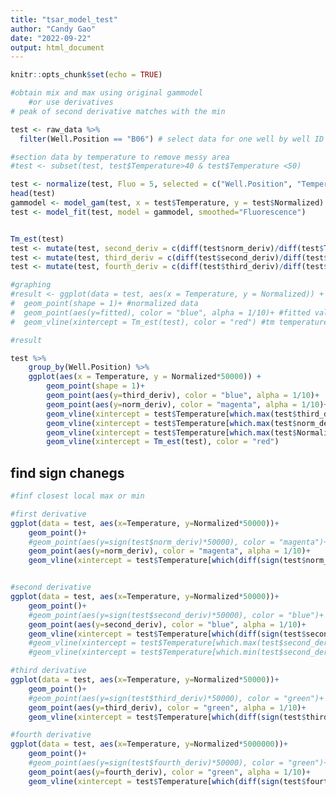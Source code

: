 ```yaml
---
title: "tsar_model_test"
author: "Candy Gao"
date: "2022-09-22"
output: html_document
---
```


```r
knitr::opts_chunk$set(echo = TRUE)
```

```R
#obtain mix and max using original gammodel
    #or use derivatives
# peak of second derivative matches with the min
```

```r
test <- raw_data %>%
  filter(Well.Position == "B06") # select data for one well by well ID

#section data by temperature to remove messy area
#test <- subset(test, test$Temperature>40 & test$Temperature <50) 

test <- normalize(test, Fluo = 5, selected = c("Well.Position", "Temperature", "Fluorescence", "Normalized")) 
head(test)
gammodel <- model_gam(test, x = test$Temperature, y = test$Normalized)
test <- model_fit(test, model = gammodel, smoothed="Fluorescence")


Tm_est(test)
test <- mutate(test, second_deriv = c(diff(test$norm_deriv)/diff(test$Temperature), NA))
test <- mutate(test, third_deriv = c(diff(test$second_deriv)/diff(test$Temperature), NA))
test <- mutate(test, fourth_deriv = c(diff(test$third_deriv)/diff(test$Temperature), NA))

#graphing
#result <- ggplot(data = test, aes(x = Temperature, y = Normalized)) +
#  geom_point(shape = 1)+ #normalized data
#  geom_point(aes(y=fitted), color = "blue", alpha = 1/10)+ #fitted value
#  geom_vline(xintercept = Tm_est(test), color = "red") #tm temperature value

#result

test %>%
    group_by(Well.Position) %>%
    ggplot(aes(x = Temperature, y = Normalized*50000)) +
        geom_point(shape = 1)+
        geom_point(aes(y=third_deriv), color = "blue", alpha = 1/10)+
        geom_point(aes(y=norm_deriv), color = "magenta", alpha = 1/10)+
        geom_vline(xintercept = test$Temperature[which.max(test$third_deriv)], color = "blue")+
        geom_vline(xintercept = test$Temperature[which.max(test$norm_derive)], color = "magenta")+
        geom_vline(xintercept = test$Temperature[which.max(test$Normalized)], color = "red")+
        geom_vline(xintercept = Tm_est(test), color = "red")
```

## find sign chanegs

```r
#finf closest local max or min

#first derivative
ggplot(data = test, aes(x=Temperature, y=Normalized*50000))+
    geom_point()+
    #geom_point(aes(y=sign(test$norm_deriv)*50000), color = "magenta")+
    geom_point(aes(y=norm_deriv), color = "magenta", alpha = 1/10)+
    geom_vline(xintercept = test$Temperature[which(diff(sign(test$norm_deriv))!=0)], color = "magenta")


#second derivative
ggplot(data = test, aes(x=Temperature, y=Normalized*50000))+
    geom_point()+
    #geom_point(aes(y=sign(test$second_deriv)*50000), color = "blue")+
    geom_point(aes(y=second_deriv), color = "blue", alpha = 1/10)+
    geom_vline(xintercept = test$Temperature[which(diff(sign(test$second_deriv))!=0)], color = "blue")
    #geom_vline(xintercept = test$Temperature[which.max(test$second_deriv)])+
    #geom_vline(xintercept = test$Temperature[which.min(test$second_deriv)])

#third derivative
ggplot(data = test, aes(x=Temperature, y=Normalized*50000))+
    geom_point()+
    #geom_point(aes(y=sign(test$third_deriv)*50000), color = "green")+
    geom_point(aes(y=third_deriv), color = "green", alpha = 1/10)+
    geom_vline(xintercept = test$Temperature[which(diff(sign(test$third_deriv))!=0)], color = "green")

#fourth derivative
ggplot(data = test, aes(x=Temperature, y=Normalized*5000000))+
    geom_point()+
    #geom_point(aes(y=sign(test$fourth_deriv)*50000), color = "green")+
    geom_point(aes(y=fourth_deriv), color = "green", alpha = 1/10)+
    geom_vline(xintercept = test$Temperature[which(diff(sign(test$fourth_deriv))!=0)], color = "green")
```

